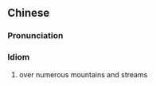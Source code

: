 {{also|山重水复}}
==Chinese==
{{zh-forms|s=山重水复}}

===Pronunciation===
{{zh-pron
|m=shān chóng shuǐ fù
|cat=id
}}

===Idiom===
{{zh-idiom}}

# over numerous mountains and streams